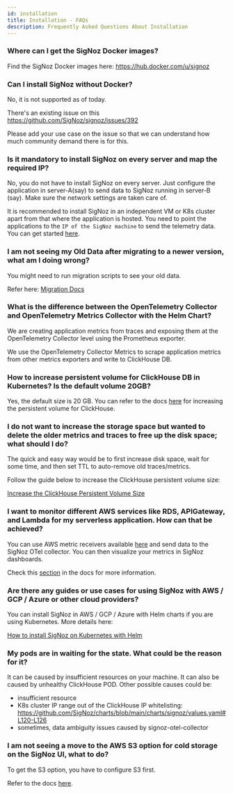 ```yaml
---
id: installation
title: Installation - FAQs
description: Frequently Asked Questions About Installation
---
```


### Where can I get the SigNoz Docker images?

Find the SigNoz Docker images here: <a href="https://hub.docker.com/u/signoz" rel="noopener noreferrer nofollow" target="_blank">https://hub.docker.com/u/signoz</a>


### Can I install SigNoz without Docker?

No, it is not supported as of today.

There's an existing issue on this <a href="https://github.com/SigNoz/signoz/issues/392" rel="noopener noreferrer nofollow" target="_blank">https://github.com/SigNoz/signoz/issues/392</a>

Please add your use case on the issue so that we can understand how much community demand there is for this.


### Is it mandatory to install SigNoz on every server and map the required IP?

No, you do not have to install SigNoz on every server. Just configure the application in server-A(say) to send data to SigNoz running in server-B (say). Make sure the network settings are taken care of.

It is recommended to install SigNoz in an independent VM or K8s cluster apart from that where the application is hosted. You need to point the applications to the `IP of the SigNoz machine` to send the telemetry data. You can get started [here](https://signoz.io/docs/install/).


### I am not seeing my Old Data after migrating to a newer version, what am I doing wrong?

You might need to run migration scripts to see your old data.

Refer here: [Migration Docs](https://signoz.io/docs/operate/migration/)


### What is the difference between the OpenTelemetry Collector and OpenTelemetry Metrics Collector with the Helm Chart?

We are creating application metrics from traces and exposing them at the OpenTelemetry Collector level using the Prometheus exporter.

We use the OpenTelemetry Collector Metrics to scrape application metrics from other metrics exporters and write to ClickHouse DB.


### How to increase persistent volume for ClickHouse DB in Kubernetes? Is the default volume 20GB?

Yes, the default size is 20 GB. You can refer to the docs [here](https://signoz.io/docs/operate/clickhouse/increase-clickhouse-pv/) for increasing the persistent volume for ClickHouse.


### I do not want to increase the storage space but wanted to delete the older metrics and traces to free up the disk space; what should I do?

The quick and easy way would be to first increase disk space, wait for some time, and then set TTL to auto-remove old traces/metrics.

Follow the guide below to increase the ClickHouse persistent volume size:

[Increase the ClickHouse Persistent Volume Size](https://signoz.io/docs/operate/clickhouse/increase-clickhouse-pv/#increase-persisent-volume)


### I want to monitor different AWS services like RDS, APIGateway, and Lambda for my serverless application. How can that be achieved?

You can use AWS metric receivers available <a href="https://github.com/open-telemetry/opentelemetry-collector-contrib/tree/main/receiver" rel="noopener noreferrer nofollow" target="_blank">here</a> and send data to the SigNoz OTel collector. You can then visualize your metrics in SigNoz dashboards.

Check this [section](https://signoz.io/docs/userguide/send-metrics/#enable-a-specific-metric-receiver) in the docs for more information.


### Are there any guides or use cases for using SigNoz with AWS / GCP / Azure or other cloud providers?

You can install SigNoz in AWS / GCP / Azure with Helm charts if you are using Kubernetes. More details here:

[How to install SigNoz on Kubernetes with Helm](https://signoz.io/docs/install/kubernetes)


### My pods are in waiting for the state. What could be the reason for it?

It can be caused by insufficient resources on your machine. It can also be caused by unhealthy ClickHouse POD. Other possible causes could be:
- insufficient resource
- K8s cluster IP range out of the ClickHouse IP whitelisting:
<a href="https://github.com/SigNoz/charts/blob/main/charts/signoz/values.yaml#L120-L126" rel="noopener noreferrer nofollow" target="_blank">https://github.com/SigNoz/charts/blob/main/charts/signoz/values.yaml#L120-L126</a>
- sometimes, data ambiguity issues caused by signoz-otel-collector


### I am not seeing a move to the AWS S3 option for cold storage on the SigNoz UI, what to do?

To get the S3 option, you have to configure S3 first.

Refer to the docs [here](https://signoz.io/docs/userguide/retention-period/#configuring-cold-storage---amazon-s3).


